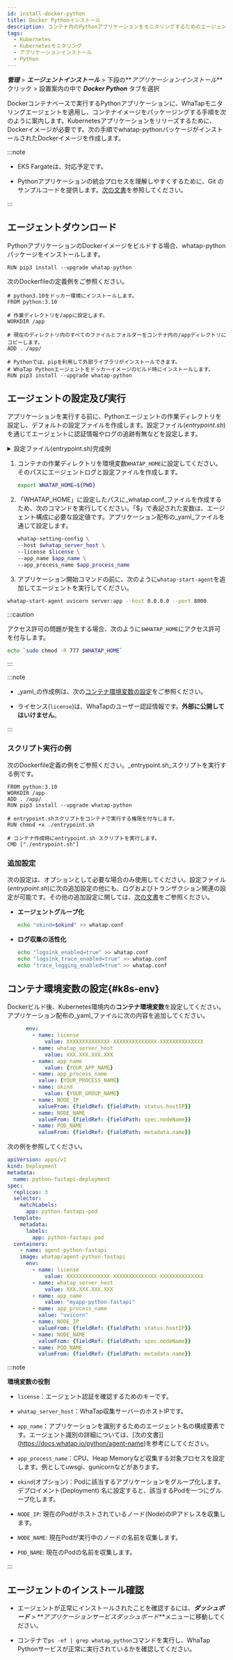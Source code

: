```yaml
---
id: install-docker-python
title: Docker Pythonインストール
description: コンテナ内のPythonアプリケーションをモニタリングするためのエージェントのインストール手順です。
tags:
  - Kubernetes
  - Kubernetesモニタリング
  - アプリケーションインストール
  - Python
---
```



**_管理_** > **_エージェントインストール_** > 下段の**_アプリケーションインストール_** クリック > 設置案内の中で **_Docker Python_** タブを選択

Dockerコンテナベースで実行するPythonアプリケーションに、WhaTapモニタリングエージェントを適用し、コンテナイメージをパッケージングする手順を次のように案内します。Kubernetesアプリケーションをリリーズするために、Dockerイメージが必要です。次の手順でwhatap-pythonパッケージがインストールされたDockerイメージを作成します。

:::note 

- EKS Fargateは、対応予定です。 

- Pythonアプリケーションの統合プロセスを理解しやすくするために、Git のサンプルコードを提供します。[次の文書](https://github.com/whatap/kuber-apm-boilerplate/tree/main/python/fastapi)を参照してください。

:::

## エージェントダウンロード

PythonアプリケーションのDockerイメージをビルドする場合、whatap-pythonパッケージをインストールします。

```docker
RUN pip3 install --upgrade whatap-python
```

次のDockerfileの定義例をご参照ください。 

```docker title='python ver 3.10'
# python3.10をドッカー環境にインストールします。
FROM python:3.10

# 作業ディレクトリを/appに設定します。
WORKDIR /app

# 現在のディレクトリ内のすべてのファイルとフォルダーをコンテナ内の/appディレクトリにコピーします。
ADD . /app/

# Pythonでは、pipを利用して外部ライブラリがインストールできます。
# WhaTap Pythonエージェントをドッカーイメージのビルド時にインストールします。
RUN pip3 install --upgrade whatap-python
```

## エージェントの設定及び実行

アプリケーションを実行する前に、Pythonエージェントの作業ディレクトリを設定し、デフォルトの設定ファイルを作成します。設定ファイル(_entrypoint.sh_)を通じてエージェントに認証情報やログの追跡有無などを設定します。

<details>
<summary>設定ファイル(entrypoint.sh)完成例</summary>

```bash title='entrypoint.sh'
#!/bin/bash

# コンテナの作業ディレクトリをWhaTapパスとして設定してください。そのパスにエージェントログと設定ファイルを作成します。
export WHATAP_HOME=${PWD}

# 権限エラーが発生した場合は、次のコメントを削除してから進めてください。
#chmod -R 777 $WHATAP_HOME

# 以下は、エージェント構成に必須な設定値です。アプリケーション配布のyamlファイルを通じて設定します。
whatap-setting-config \
--host $whatap_server_host \
--license $license \
--app_name $app_name \
--app_process_name $app_process_name

# 次のコメントは、エージェントのグループ化やログ収集の活性化などの追加設定です。必要な場合に使用してください。

# エージェントグループ化
#echo "okind=$okind" >> whatap.conf

# ログ収集の活性化
#echo "logsink_enabled=true" >> whatap.conf
#echo "logsink_trace_enabled=true" >> whatap.conf
#echo "trace_logging_enabled=true" >> whatap.conf


# 次のようにwhatap-start-agentをアプリケーション開始コマンドの前に追加して、エージェントを実行してください。 
whatap-start-agent uvicorn server:app --host 0.0.0.0 --port 8000
```

</details>

1. コンテナの作業ディレクトリを環境変数`WHATAP_HOME`に設定してください。そのパスにエージェントログと設定ファイルを作成します。 

   ```bash
   export WHATAP_HOME=${PWD}
   ```

2. 「WHATAP_HOME」に設定したパスに_whatap.conf_ファイルを作成するため、次のコマンドを実行してください。「$」で表記された変数は、エージェント構成に必要な設定値です。アプリケーション配布の_yaml_ファイルを通じて設定します。

   ```bash
   whatap-setting-config \
   --host $whatap_server_host \
   --license $license \
   --app_name $app_name \
   --app_process_name $app_process_name
   ```

3. アプリケーション開始コマンドの前に、次のように`whatap-start-agent`を追加してエージェントを実行してください。 

```bash
whatap-start-agent uvicorn server:app --host 0.0.0.0 --port 8000
```

:::caution

アクセス許可の問題が発生する場合、次のように`$WHATAP_HOME`にアクセス許可を付与します。

```bash
echo `sudo chmod -R 777 $WHATAP_HOME`
```

:::

:::note 

- _yaml_の作成例は、次の[コンテナ環境変数の設定](#k8s-env)をご参照ください。

- ライセンス(`license`)は、WhaTapのユーザー認証情報です。**外部に公開してはいけません**。

:::

### スクリプト実行の例

次のDockerfile定義の例をご参照ください。_entrypoint.sh_スクリプトを実行する例です。

```docker
FROM python:3.10
WORKDIR /app
ADD . /app/
RUN pip3 install --upgrade whatap-python 

# entrypoint.shスクリプトをコンテナで実行する権限を付与します。
RUN chmod +x ./entrypoint.sh

# コンテナ作成時にentrypoint.sh スクリプトを実行します。
CMD ["./entrypoint.sh"]
```

### 追加設定

次の設定は、オプションとして必要な場合のみ使用してください。設定ファイル(_entrypoint.sh_)に次の追加設定の他にも、ログおよびトランザクション関連の設定が可能です。その他の追加設定に関しては、[次の文書](https://docs.whatap.io/python/set-agent)をご参照ください。 

- **エージェントグループ化** 

  ```bash
  echo "okind=$okind" >> whatap.conf
  ```

- **ログ収集の活性化** 

  ```bash
  echo "logsink_enabled=true" >> whatap.conf
  echo "logsink_trace_enabled=true" >> whatap.conf
  echo "trace_logging_enabled=true" >> whatap.conf
  ```

## コンテナ環境変数の設定{#k8s-env}

Dockerビルド後、Kubernetes環境内の**コンテナ環境変数**を設定してください。アプリケーション配布の_yaml_ファイルに次の内容を追加してください。 

```yaml
	  env:
		- name: license
			value: XXXXXXXXXXXXXX-XXXXXXXXXXXXXX-XXXXXXXXXXXXXX
		- name: whatap_server_host
			value: XXX.XXX.XXX.XXX
		- name: app_name
			value: {YOUR_APP_NAME}
		- name: app_process_name
		  value: {YOUR_PROCESS_NAME}
		- name: okind
			value: {YOUR_GROUP_NAME}
		- name: NODE_IP
		  valueFrom: {fieldRef: {fieldPath: status.hostIP}}
		- name: NODE_NAME
		  valueFrom: {fieldRef: {fieldPath: spec.nodeName}}
		- name: POD_NAME
		  valueFrom: {fieldRef: {fieldPath: metadata.name}}
```

次の例を参照してください。 

```yaml
apiVersion: apps/v1
kind: Deployment
metadata:
  name: python-fastapi-deployment
spec:
  replicas: 3
  selector:
    matchLabels:
      app: python-fastapi-pod
  template:
    metadata:
      labels:
        app: python-fastapi-pod
  containers:
	- name: agent-python-fastapi
    image: whatap/agent-python-fastapi
	  env:
		- name: license
			value: XXXXXXXXXXXXXX-XXXXXXXXXXXXXX-XXXXXXXXXXXXXX
		- name: whatap_server_host
			value: XXX.XXX.XXX.XXX
		- name: app_name
			value: "myapp-python-fastapi"
		- name: app_process_name
		  value: "uvicorn"
		- name: NODE_IP
		  valueFrom: {fieldRef: {fieldPath: status.hostIP}}
		- name: NODE_NAME
		  valueFrom: {fieldRef: {fieldPath: spec.nodeName}}
		- name: POD_NAME
		  valueFrom: {fieldRef: {fieldPath: metadata.name}}
```

:::note

**環境変数の役割**

- `license`：エージェント認証を確認するためのキーです。

- `whatap_server_host`：WhaTap収集サーバーのホストIPです。

- `app_name`：アプリケーションを識別するためのエージェント名の構成要素です。エージェント識別の詳細については、[次の文書]](https://docs.whatap.io/python/agent-name)を参考にしてください。

- `app_process_name`：CPU、Heap Memoryなど収集する対象プロセスを設定します。例としてuwsgi、gunicornなどがあります。

- `okind`(オプション)：Podに該当するアプリケーションをグループ化します。デプロイメント(Deployment) 名に設定すると、該当するPodを一つにグループ化します。

- `NODE_IP`: 現在のPodがホストされているノード(Node)のIPアドレスを収集します。

- `NODE_NAME`: 現在Podが実行中のノードの名前を収集します。

- `POD_NAME`: 現在のPodの名前を収集します。

:::

## エージェントのインストール確認

- エージェントが正常にインストールされたことを確認するには、**_ダッシュボード_** > **_アプリケーションサービスダッシュボード_**メニューに移動してください。

- コンテナで`ps -ef | grep whatap_python`コマンドを実行し、WhaTap Pythonサービスが正常に実行されているかを確認してください。 
